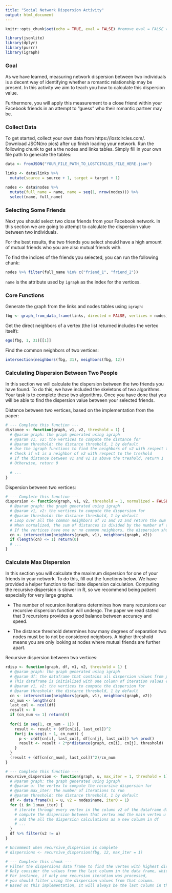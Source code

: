 ```yaml
---
title: "Social Network Dispersion Activity"
output: html_document
---
```


```r
knitr::opts_chunk$set(echo = TRUE, eval = FALSE) #remove eval = FALSE when using this markdown
```

```r
library(jsonlite)
library(dplyr)
library(purrr)
library(igraph)
```

### Goal

As we have learned, measuring network dispersion between two individuals is a decent way of identifying whether a romantic relationship may be present. In this activity we aim to teach you how to calculate this dispersion value. 

Furthermore, you will apply this measurement to a close friend within your Facebook friends in an attempt to "guess" who their romantic partner may be. 

### Collect Data

To get started, collect your own data from https://lostcircles.com/. Download JSON(no pics) after up finish loading your network. Run the following chunk to get a the nodes and links tables. Simply fill in your own file path to generate the tables: 

```r
data <- fromJSON("YOUR_FILE_PATH_TO_LOSTCIRCLES_FILE_HERE.json")

links <- data$links %>%
  mutate(source = source + 1, target = target + 1)

nodes <- data$nodes %>% 
  mutate(full_name = name, name = seq(1, nrow(nodes))) %>%
  select(name, full_name)
```

### Selecting Some Friends

Next you should select two close friends from your Facebook network. In this section we are going to attempt to calculate the dispersion value between two individuals. 

For the best results, the two friends you select should have a high amount of mutual friends who you are also mutual friends with. 

To find the indices of the friends you selected, you can run the following chunk:

```r
nodes %>% filter(full_name %in% c("friend_1", "friend_2"))
```

`name` is the attribute used by `igraph` as the index for the vertices.

### Core Functions

Generate the graph from the links and nodes tables using `igraph`:

```r
fbg <- graph_from_data_frame(links, directed = FALSE, vertices = nodes)
```

Get the direct neighbors of a vertex (the list returned includes the vertex itself):

```r
ego(fbg, 1, 31)[[1]]
```

Find the common neighbors of two vertices:

```r
intersection(neighbors(fbg, 31), neighbors(fbg, 12))
```

### Calculating Dispersion Between Two People

In this section we will calculate the dispersion between the two friends you have found. To do this, we have included the skeletons of two algorithms. Your task is to complete these two algorithms. Once you have done that you will be able to find the dispersion value between your selected friends.

Distance between two vertices, based on the implementation from the paper:

```r
# --- Complete this function ---
distance <- function(graph, v1, v2, threshold = 1) {
  # @param graph: the graph generated using igraph
  # @param v1, v2: the vertices to compute the distance for
  # @param threshold: the distance threshold, 1 by default
  # Use the igraph functions to find the neighbors of v2 with respect to the treshold
  # Check if v1 is a neighbor of v2 with respect to the treshold
  # If the distance between v1 and v2 is above the treshold, return 1
  # Otherwise, return 0
  
  # ...
}
```

Dispersion between two vertices:

```r
# --- Complete this function ---
dispersion <- function(graph, v1, v2, threshold = 1, normalized = FALSE) {
  # @param graph: the graph generated using igraph
  # @param v1, v2: the vertices to compute the dispersion for
  # @param threshold: the distance threshold, 1 by default
  # Loop over all the common neighbors of v1 and v2 and return the sum of their distances
  # When normalized, the sum of distances is divided by the number of common neighbors
  # If the vertices have one or no common neighbors, the dispersion should be set to 0
  cn <- intersection(neighbors(graph, v1), neighbors(graph, v2))
  if (length(cn) <= 1) return(0)
  # ...
}
```

### Calculate Max Dispersion

In this section you will calculate the maximum dispersion for one of your friends in your network. To do this, fill out the functions below. We have provided a helper function to facilitate dispersion calculation. Computing the recursive dispersion is slower in R, so we recommend being patient especially for very large graphs.

* The number of recursion iterations determines how many recursions our recursive dispersion function will undergo. The paper we read stated that 3 recursions provides a good balance between accuracy and speed.

* The distance threshold determines how many degrees of separation two nodes must be to not be considered neighbors. A higher threshold means you are only looking at nodes where mutual friends are further apart.

Recursive dispersion between two vertices:

```r
rdisp <- function(graph, df, v1, v2, threshold = 1) {
  # @param graph: the graph generated using igraph
  # @param df: the dataframe that contains all dispersion values from previous iterations
  # This dataframe is initialized with one column of iteration values equal to 1
  # @param v1, v2: the vertices to compute the dispersion for
  # @param threshold: the distance threshold, 1 by default
  cn <- intersection(neighbors(graph, v1), neighbors(graph, v2))
  cn_num <- length(cn)
  last_col <- ncol(df)
  result <- 0
  if (cn_num <= 1) return(0)
  
  for(i in seq(1, cn_num - 1)) {
    result <- result + (df[cn[i], last_col])^2
    for(j in seq(i + 1, cn_num)) {
      p <- c(df[cn[i], last_col], df[cn[j], last_col]) %>% prod()
      result <- result + 2*p*distance(graph, cn[i], cn[j], threshold)
    }
  }
  (result + (df[cn[cn_num], last_col])^2)/cn_num
}

# --- Complete this function ---
recursive_dispersion <- function(graph, u, max_iter = 1, threshold = 1) {
  # @param graph: the graph generated using igraph
  # @param u: the vertex to compute the recursive dispersion for
  # @param max_iter: the number of iterations to run
  # @param threshold: the distance threshold, 1 by default
  df <- data.frame(v1 = u, v2 = nodes$name, iter0 = 1)
  for (i in 1:max_iter) {
    # iterate through every vertex in the column v2 of the dataframe df
    # compute the dispersion between that vertex and the main vertex u using the function above
    # add the all the dispersion calculations as a new column in df
    # ...
  }
  df %>% filter(v2 != u)
}
```

```r
# Uncomment when recursive_dispersion is complete
# dispersions <- recursive_dispersion(fbg, 12, max_iter = 1)

# --- Complete this chunk ---
# Filter the dispersions data frame to find the vertex with highest dispersion value
# Only consider the values from the last column in the data frame, which matches the values from the last recursion iteration
# For instance, if only one recursion iteration was processed, 
# you should filter using the dispersion values from that column.
# Based on this implementation, it will always be the last column in the data frame
```





